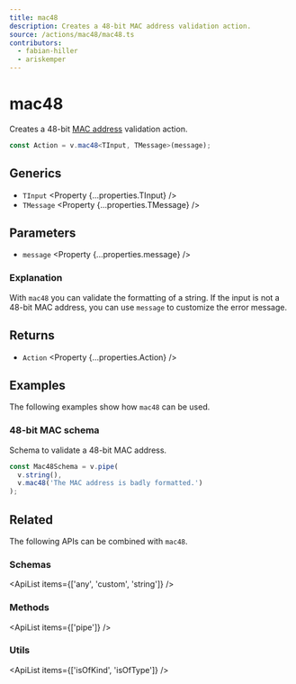 ```yaml
---
title: mac48
description: Creates a 48-bit MAC address validation action.
source: /actions/mac48/mac48.ts
contributors:
  - fabian-hiller
  - ariskemper
---
```



# mac48

Creates a 48-bit [MAC address](https://en.wikipedia.org/wiki/MAC_address) validation action.

```ts
const Action = v.mac48<TInput, TMessage>(message);
```

## Generics

- `TInput` <Property {...properties.TInput} />
- `TMessage` <Property {...properties.TMessage} />

## Parameters

- `message` <Property {...properties.message} />

### Explanation

With `mac48` you can validate the formatting of a string. If the input is not a 48-bit MAC address, you can use `message` to customize the error message.

## Returns

- `Action` <Property {...properties.Action} />

## Examples

The following examples show how `mac48` can be used.

### 48-bit MAC schema

Schema to validate a 48-bit MAC address.

```ts
const Mac48Schema = v.pipe(
  v.string(),
  v.mac48('The MAC address is badly formatted.')
);
```

## Related

The following APIs can be combined with `mac48`.

### Schemas

<ApiList items={['any', 'custom', 'string']} />

### Methods

<ApiList items={['pipe']} />

### Utils

<ApiList items={['isOfKind', 'isOfType']} />
